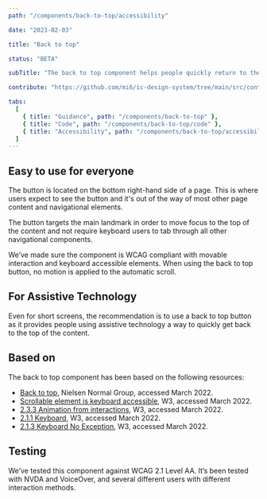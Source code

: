 ```yaml
---
path: "/components/back-to-top/accessibility"

date: "2023-02-03"

title: "Back to top"

status: "BETA"

subTitle: "The back to top component helps people quickly return to the top of a long page."

contribute: "https://github.com/mi6/ic-design-system/tree/main/src/content/structured/components/back-to-top"

tabs:
  [
    { title: "Guidance", path: "/components/back-to-top" },
    { title: "Code", path: "/components/back-to-top/code" },
    { title: "Accessibility", path: "/components/back-to-top/accessibility" },
  ]
---
```


## Easy to use for everyone

The button is located on the bottom right-hand side of a page. This is where users expect to see the button and it's out of the way of most other page content and navigational elements.

The button targets the main landmark in order to move focus to the top of the content and not require keyboard users to tab through all other navigational components.

We’ve made sure the component is WCAG compliant with movable interaction and keyboard accessible elements. When using the back to top button, no motion is applied to the automatic scroll.

## For Assistive Technology

Even for short screens, the recommendation is to use a back to top button as it provides people using assistive technology a way to quickly get back to the top of the content.

## Based on

The back to top component has been based on the following resources:

- [Back to top](https://www.nngroup.com/articles/back-to-top/), Nielsen Normal Group, accessed March 2022.
- [Scrollable element is keyboard accessible](https://www.w3.org/WAI/standards-guidelines/act/rules/0ssw9k/proposed/), W3, accessed March 2022.
- [2.3.3 Animation from interactions](https://www.w3.org/WAI/WCAG21/Understanding/animation-from-interactions), W3, accessed March 2022.
- [2.1.1 Keyboard](https://www.w3.org/WAI/WCAG21/Understanding/keyboard), W3, accessed March 2022.
- [2.1.3 Keyboard No Exception](https://www.w3.org/WAI/WCAG21/Understanding/keyboard-no-exception), W3, accessed March 2022.

## Testing

We’ve tested this component against WCAG 2.1 Level AA. It’s been tested with NVDA and VoiceOver, and several different users with different interaction methods.
